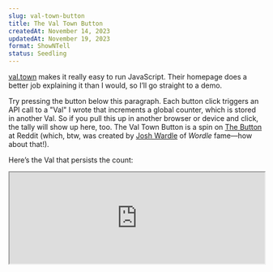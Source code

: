 ```yaml
---
slug: val-town-button
title: The Val Town Button
createdAt: November 14, 2023
updatedAt: November 19, 2023
format: ShowNTell
status: Seedling
---
```


[val.town](https://www.val.town/) makes it really easy to run JavaScript. Their homepage does a better job explaining it than I would, so I’ll go straight to a demo.

Try pressing the button below this paragraph. Each button click triggers an API call to a "Val" I wrote that increments a global counter, which is stored in another Val. So if you pull this up in another browser or device and click, the tally will show up here, too. The Val Town Button is a spin on [The Button](<https://en.wikipedia.org/wiki/The_Button_(Reddit)>) at Reddit (which, btw, was created by [Josh Wardle](https://www.powerlanguage.co.uk/) of _Wordle_ fame—how about that!).

<ValTownButton />

Here’s the Val that persists the count:

<iframe
  style={{ border: "none", marginBottom: "24px" }}
  id="the-val-town-button"
  title="The Val Town Button: valTownButtonClicks"
  width="100%"
  height="180"
  src="https://www.val.town/embed/petermillspaugh/valTownButtonClicks"
  loading="lazy"
/>

And here are the Vals that fetch and increment the count:

<iframe
  style={{ border: "none", marginBottom: "16px" }}
  id="the-val-town-button-getter"
  title="The Val Town Button: getValTownButtonClicks"
  width="100%"
  height="300"
  src="https://www.val.town/embed/petermillspaugh/getValTownButtonClicks"
  loading="lazy"
/>

<iframe
  style={{ border: "none", marginBottom: "24px" }}
  id="the-val-town-button-setter"
  title="The Val Town Button: setValTownButtonClicks"
  width="100%"
  height="400"
  src="https://www.val.town/embed/petermillspaugh/setValTownButtonClicks"
  loading="lazy"
/>

Vals are composable, so the getter and setter import the click count from the first Val. And since I made these Vals public, anyone can run them or import them into their own Vals. You can also like and fork Vals, making Val Town very much a social coding space.

Persisting a click count by exporting `valTownButtonClicks` works ok, but if you need more robust persistence, Val Town supports a number of database options—see `Persistence & databases` in the [docs](https://docs.val.town/). The version number of a Val increments whenever you update and save. In this case, mutating `valTownButtonClicks` automatically versions up that Val. Because I’m using a vanilla Val for my counter, writes are not atomic, so consecutive calls to increment in a short time span will create a race condition that yields just one tally but multiple version changes.

I could also consolidate the getter and setter into a single handler, maybe even using a framework like [Hono](https://hono.dev/) like I did for my <Link href="/cultivating-emails" target="_blank">email subscription Val</Link> (probably overkill here, though).

I set up an interval to poll the fetcher Val every second, clearing the interval when the button is out of the viewport (using [IntersectionObserver](https://developer.mozilla.org/en-US/docs/Web/API/Intersection_Observer_API)), or when you navigate away from the browser tab, or after 10 seconds of inactivity (no mousemoves, clicks, or scrolling). The API call fired on click is also debounced to avoid spamming the server, plus rapid requests would create a race condition as mentioned above, anyway.

## Val for \_

The Val Town Button above is more of a contrived example / social experiment, but you can build all sorts of stuff with Vals. My primary use case so far has been custom email reminder cron jobs, which are super handy. [pomdtr](https://www.val.town/u/pomdtr) just built a mini hosted [blog Val](https://www.val.town/v/pomdtr/blog). [hurricanenate](https://www.val.town/u/hurricanenate) built a [web scraper](https://nateeagle.com/posts/val-town-scraper/) to email him when Sea Light Swizzles are back in stock.

The [docs](https://docs.val.town/) have a bunch of cool ideas to get your wheels turning, and [val.town/trending](https://www.val.town/trending) is a good way to keep tabs on neat Vals. The VT Discord server is also good fun, and the team is super responsive there.

## Building in Val Town

Val Town is just so fun. I hope it becomes a scalable, production-ready backend and that Vals become web primitives like Tweets and GitHub repos, but right now it is definitely just plain fun. The early I-don’t-know-quite-what-this-is-yet stage has a certain magic. I heard Steve Krouse (Val Town founder) say on a podcast that the 3-person VT team drops all product work on Thursdays and hacks on Vals. That reminded me of this passage in _The Dream Machine_ about Xerox PARC:

> "Don’t just **invent** the future; go **live** in it"...whatever you build, use it. In fact, get everybody in PARC to use it. Get them pounding on the technology every day, writing reports, writing programs, sending E-mail—anything and everything, so they can see for themselves what the problems and possibilities are. And then use what they learn to build better technology.

And btw, if you do like podcasts, Steve has been on the circuit this year—the VT [About](https://about.val.town/) page lists a handful of episodes (including my two favorite web dev podcasts, [syntax.fm](https://syntax.fm/show/640/supper-club-val-town-with-steve-krouse) and [devtools.fm](https://www.devtools.fm/episode/53)). Those conversations are pretty fascinating, both about Val Town’s vision and programming broadly.

